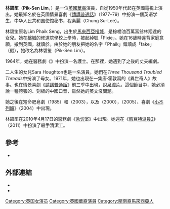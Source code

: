 {{noteTA
|G1=Show
|G2=TV}}{{Infobox person
| name                  = Pik-Sen Lim<br />林碧笙
| image                 = 
| imagesize             = 
| caption               = 
| birth_name             = Lim Phaik Seng
| birth_date             = {{birth date and age|1944|9|15}}
| birth_place            = {{flagdeco|Empire of Japan}} [[日佔馬來亞|日佔馬來亞]][[檳城|檳城]]
| death_date             = 
| death_place            = 
| othername             = 
| occupation            = [[演員|演員]]
| spouse                = {{tsl|en|Don Houghton|唐·霍敦}}
}}
'''林碧笙'''（'''Pik-Sen Lim'''，{{bd|1944年|9月15日||}}）是一位[[英國華裔|英國華裔]]演員，自從1950年代起在英國電視上演出。她最知名於在英國情景喜劇《[[請講普通話|請講普通話]]》（1977–79）中扮演一個英语学生，中华人民共和国使馆秘书，程素麗（Chung Su-Lee）。

林碧笙原名Lim Phaik Seng，出生於[[馬來西亞|馬來西亞]][[檳城|檳城]]，是棕櫚油百萬富翁林翔達的女兒。她在[[檳城|檳城]]的修道院學校上學時，被起綽號「Pixie」。她在16歲時違背家庭意願，搬到英國，就讀於{{tsl|en|London School of Dramatic Art|倫敦戲劇藝術學校}}。由於她的朋友把她的名字「Phaik」錯讀成「fake」（假），她改名為林碧笙（Pik-Sen Lim）。

1964年，她在醫務劇《{{tsl|en|Emergency – Ward 10|緊急 - 10號病房}}》中扮演一名護士。在那裡，她遇到了之後的丈夫編劇{{tsl|en|Don Houghton|唐·霍敦}}。

二人生的女兒Sara Houghton也是一名演員，她們在''Three Thousand Troubled Threads''中扮演了母女。1971年，她也出現在一集唐·霍敦寫的《異世奇人》故事{{tsl|en|The Mind of Evil|The Mind of Evil}}。也在情景喜劇《[[請講普通話|請講普通話]]》前三季中出現，說[[泉漳片|泉漳片]]。這個節目中，她必須說一種誇張的、刻板的中國口音，雖然她的英文沒問題。

她之後在短命肥皂劇''{{tsl|en|Albion Market|Albion Market}}''（1985）和''{{tsl|en|Night and Day (soap opera)|Night and Day}}''（2003），以及''{{tsl|en|Arabian Nights (miniseries)|Arabian Nights}}''（2000），''{{tsl|en|The Bill|The Bill}}''（2005）、喜劇《[[小不列顛|小不列顛]]》（2004）中出現。

林碧笙在2010年4月17日的醫務劇《[[急诊室_(电视剧)|急诊室]]》中出現。她還在《[[憨豆特派員2|憨豆特派員2]]》（2011）中扮演了殺手清潔工。

==參考==
* {{cite| author=Ooi, Teresa|title="Good times, bad times."|publisher=The Straits Times|date=1984-02-16}}

==外部連結==
*{{imdb name|id=0510586|name=Pik-Sen Lim}}
*{{Screenonline name|id=1316723|name=Pik-Sen Lim}}

[[Category:英国女演员|Category:英国女演员]]
[[Category:英國華裔演員|Category:英國華裔演員]]
[[Category:閩南裔馬來西亞人|Category:閩南裔馬來西亞人]]